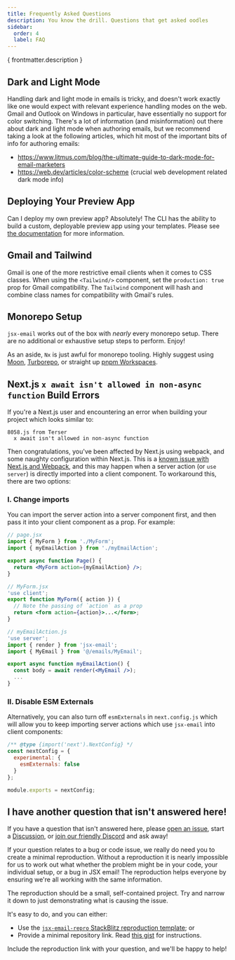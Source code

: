 ```yaml
---
title: Frequently Asked Questions
description: You know the drill. Questions that get asked oodles
sidebar:
  order: 4
  label: FAQ
---
```


<p>{ frontmatter.description }</p>

## Dark and Light Mode

Handling dark and light mode in emails is tricky, and doesn't work exactly like one would expect with relevant experience handling modes on the web. Gmail and Outlook on Windows in particular, have essentially no support for color switching. There's a lot of information (and misinformation) out there about dark and light mode when authoring emails, but we recommend taking a look at the following articles, which hit most of the important bits of info for authoring emails:

- https://www.litmus.com/blog/the-ultimate-guide-to-dark-mode-for-email-marketers
- https://web.dev/articles/color-scheme (crucial web development related dark mode info)

## Deploying Your Preview App

Can I deploy my own preview app? Absolutely! The CLI has the ability to build a custom, deployable preview app using your templates. Please see [the documentation](/core/cli#deploying-your-preview-app) for more information.

## Gmail and Tailwind

Gmail is one of the more restrictive email clients when it comes to CSS classes. When using the `<Tailwind/>` component, set the `production: true` prop for Gmail compatibility. The `Tailwind` component will hash and combine class names for compatibility with Gmail's rules.

## Monorepo Setup

`jsx-email` works out of the box with _nearly_ every monorepo setup. There are no additional or exhaustive setup steps to perform. Enjoy!

As an aside, `Nx` is just awful for monorepo tooling. Highly suggest using [Moon](https://moonrepo.dev/), [Turborepo](https://turbo.build/), or straight up [pnpm Workspaces](https://pnpm.io/workspaces).

## Next.js `x await isn't allowed in non-async function` Build Errors

If you're a Next.js user and encountering an error when building your project which looks similar to:

```
8058.js from Terser
  x await isn't allowed in non-async function
```

Then congratulations, you've been affected by Next.js using webpack, and some naughty configuration within Next.js. This is a [known issue with Next.js and Webpack](https://github.com/vercel/next.js/discussions/57535), and this may happen when a server action (or `use server`) is directly imported into a client component. To workaround this, there are two options:

### I. Change imports

You can import the server action into a server component first, and then pass it into your client component as a prop. For example:

```jsx
// page.jsx
import { MyForm } from './MyForm';
import { myEmailAction } from './myEmailAction';

export async function Page() {
  return <MyForm action={myEmailAction} />;
}

// MyForm.jsx
'use client';
export function MyForm({ action }) {
  // Note the passing of `action` as a prop
  return <form action={action}>...</form>;
}

// myEmailAction.js
'use server';
import { render } from 'jsx-email';
import { MyEmail } from '@/emails/MyEmail';

export async function myEmailAction() {
  const body = await render(<MyEmail />);
  ...
}
```

### II. Disable ESM Externals

Alternatively, you can also turn off `esmExternals` in `next.config.js` which will allow you to keep importing server actions which use `jsx-email` into client components:

```js
/** @type {import('next').NextConfig} */
const nextConfig = {
  experimental: {
    esmExternals: false
  }
};

module.exports = nextConfig;
```

## I have another question that isn't answered here!

If you have a question that isn't answered here, please [open an issue](https://github.com/shellscape/jsx-email/issues), start a [Discussion](https://github.com/shellscape/jsx-email/discussions), or [join our friendly Discord](https://discord.gg/FywZN57mTg) and ask away!

If your question relates to a bug or code issue, we really do need you to create a minimal reproduction. Without a reproduction it is nearly impossible for us to work out what whether the problem might be in your code, your individual setup, or a bug in JSX email! The reproduction helps everyone by ensuring we're all working with the same information.

The reproduction should be a small, self-contained project. Try and narrow it down to just demonstrating what is causing the issue.

It's easy to do, and you can either:

- Use the [`jsx-email-repro` StackBlitz reproduction template](https://stackblitz.com/fork/jsx-email-repro); or
- Provide a minimal repository link. Read [this gist](https://gist.github.com/Rich-Harris/88c5fc2ac6dc941b22e7996af05d70ff) for instructions.

Include the reproduction link with your question, and we'll be happy to help!
